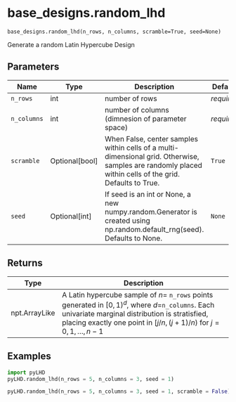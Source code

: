 # base_designs.random_lhd { #pyLHD.base_designs.random_lhd }

`base_designs.random_lhd(n_rows, n_columns, scramble=True, seed=None)`

Generate a random Latin Hypercube Design

## Parameters

| Name        | Type             | Description                                                                                                                                              | Default    |
|-------------|------------------|----------------------------------------------------------------------------------------------------------------------------------------------------------|------------|
| `n_rows`    | int              | number of rows                                                                                                                                           | _required_ |
| `n_columns` | int              | number of columns (dimnesion of parameter space)                                                                                                         | _required_ |
| `scramble`  | Optional\[bool\] | When False, center samples within cells of a multi-dimensional grid.  Otherwise, samples are randomly placed within cells of the grid. Defaults to True. | `True`     |
| `seed`      | Optional\[int\]  | If seed is an int or None, a new numpy.random.Generator is created using np.random.default_rng(seed). Defaults to None.                                  | `None`     |

## Returns

| Type          | Description                                                                                                                                                                                                                 |
|---------------|-----------------------------------------------------------------------------------------------------------------------------------------------------------------------------------------------------------------------------|
| npt.ArrayLike | A Latin hypercube sample of $n =$ `n_rows` points generated in $[0,1)^d$, where $d$=`n_columns`.  Each univariate marginal distribution is stratisfied, placing exactly one point in  $[j/n,(j+1)/n)$ for $j=0,1,\dots,n-1$ |

## Examples



```python
import pyLHD
pyLHD.random_lhd(n_rows = 5, n_columns = 3, seed = 1)
```
```python
pyLHD.random_lhd(n_rows = 5, n_columns = 3, seed = 1, scramble = False)
```